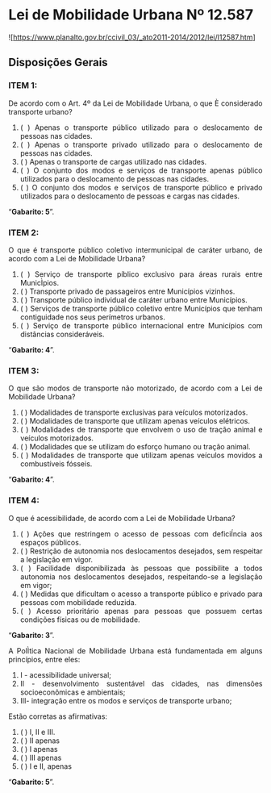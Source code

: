 
```{=html}
<style>
  body{text-align: justify}
</style>
```


::: progress
::: {.progress-bar style="width: 100%;"}
:::
:::
  
# Lei de Mobilidade Urbana Nº 12.587

![<https://www.planalto.gov.br/ccivil_03/_ato2011-2014/2012/lei/l12587.htm>]

## Disposições Gerais
### **ITEM 1:**	

De acordo com o Art. 4º da Lei de Mobilidade
Urbana, o que È considerado transporte urbano? 

1. ( ) Apenas o transporte público utilizado para o deslocamento de pessoas nas cidades.
2. ( ) Apenas o transporte privado utilizado para o deslocamento de pessoas nas cidades.
3. ( ) Apenas o transporte de cargas utilizado nas cidades.
4. ( ) O conjunto dos modos e serviços de transporte apenas público utilizados para o deslocamento de pessoas nas cidades.
5. ( ) O conjunto dos modos e serviços de transporte público e privado utilizados para o deslocamento de pessoas e cargas nas cidades. 


::: {.callout-tip collapse="true"}
"**Gabarito: 5**".
:::
  
::: progress
::: {.progress-bar style="width: 100%;"}
:::
:::



### **ITEM 2:**

O que é transporte público coletivo intermunicipal de caráter urbano, de acordo com a Lei de Mobilidade Urbana?

1. ( ) Serviço de transporte píblico exclusivo
para áreas rurais entre MunicÌpios.
2. ( ) Transporte privado de passageiros entre
Municípios vizinhos.
3. ( ) Transporte público individual de caráter
urbano entre Municípios.
4. ( ) Serviços de transporte público coletivo
entre Municípios que tenham contiguidade nos
seus perímetros urbanos.
5. ( ) Serviço de transporte público internacional
entre Municípios com distâncias consideráveis. 


::: {.callout-tip collapse="true"}
"**Gabarito: 4**".
:::


::: progress
::: {.progress-bar style="width: 100%;"}
:::
:::


### **ITEM 3:**

O que são modos de transporte não motorizado,
de acordo com a Lei de Mobilidade Urbana?


1. ( ) Modalidades de transporte exclusivas para
veículos motorizados.
2. ( ) Modalidades de transporte que utilizam
apenas veículos elétricos.
3. ( ) Modalidades de transporte que envolvem o
uso de tração animal e veículos motorizados.
4. ( ) Modalidades que se utilizam do esforço
humano ou tração animal.
5. ( ) Modalidades de transporte que utilizam
apenas veículos movidos a combustíveis fósseis.




::: {.callout-tip collapse="true"}
"**Gabarito: 4**".
:::


::: progress
::: {.progress-bar style="width: 100%;"}
:::
:::


### **ITEM 4:**

O que é acessibilidade, de acordo com a Lei de
Mobilidade Urbana? 


1. ( ) Ações que restringem o acesso de pessoas
com deficiÍncia aos espaços públicos.
2. ( ) Restrição de autonomia nos deslocamentos
desejados, sem respeitar a legislação em vigor.
3. ( ) Facilidade disponibilizada às pessoas que
possibilite a todos autonomia nos deslocamentos
desejados, respeitando-se a legislação em vigor;
4. ( ) Medidas que dificultam o acesso a
transporte público e privado para pessoas com
mobilidade reduzida.
5. ( ) Acesso prioritário apenas para pessoas que
possuem certas condições físicas ou de mobilidade.



::: {.callout-tip collapse="true"}
"**Gabarito: 3**".
:::


::: progress
::: {.progress-bar style="width: 100%;"}
:::
:::


A PolÌtica Nacional de Mobilidade Urbana está fundamentada em alguns princípios, entre eles:


1. I - acessibilidade universal;
2. II - desenvolvimento sustentável das cidades, nas
dimensões socioeconômicas e ambientais;
3. III- integração entre os modos e serviços de
transporte urbano;

Estão corretas as afirmativas:

1. ( ) I, II e III.
2. ( ) II apenas
3. ( ) I apenas
4. ( ) III apenas 
5. ( ) I e II, apenas


::: {.callout-tip collapse="true"}
"**Gabarito: 5**".
:::


::: progress
::: {.progress-bar style="width: 100%;"}
:::
:::